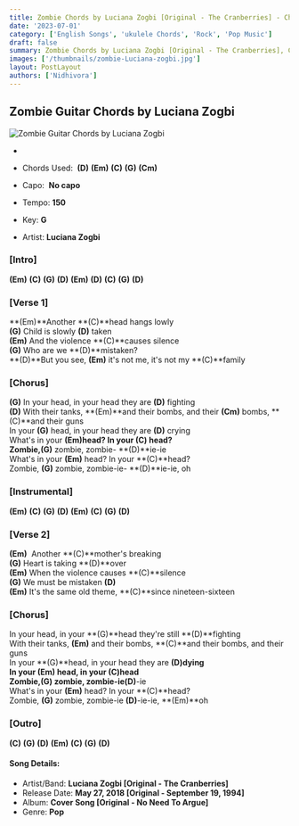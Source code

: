 ```yaml
---
title: Zombie Chords by Luciana Zogbi [Original - The Cranberries] - ChordsCo
date: '2023-07-01'
category: ['English Songs', 'ukulele Chords', 'Rock', 'Pop Music']
draft: false
summary: Zombie Chords by Luciana Zogbi [Original - The Cranberries], Chords used - (D) (Em) (C) (G) (Cm), Capo - None, Key - G Major
images: ['/thumbnails/zombie-Luciana-zogbi.jpg']
layout: PostLayout
authors: ['Nidhivora']
---
```


## Zombie Guitar Chords by Luciana Zogbi

![Zombie Guitar Chords by Luciana Zogbi](/thumbnails/zombie-Luciana-zogbi.jpg)

-

- Chords Used:  **(D)** **(Em)** **(C)** **(G)** **(Cm)**
- Capo:  **No capo**
- Tempo: **150**
- Key: **G**
- Artist: **Luciana Zogbi**

### \[Intro\]

**(Em)** **(C)** **(G)** **(D)** **(Em)** **(D)** **(C)** **(G)** **(D)**

### \[Verse 1\]

**(Em)**Another **(C)**head hangs lowly\
**(G)** Child is slowly **(D)** taken\
**(Em)** And the violence **(C)**causes silence\
**(G)** Who are we **(D)**mistaken?\
**(D)**But you see, **(Em)** it's not me, it's not my **(C)**family

### \[Chorus\]

**(G)** In your head, in your head they are **(D)** fighting\
**(D)** With their tanks, **(Em)**and their bombs, and their **(Cm)** bombs, **(C)**and their guns\
In your **(G)** head, in your head they are **(D)** crying\
What's in your **(Em)**head? In your **(C)** head?\
Zombie,**(G)** zombie, zombie- **(D)**ie-ie\
What's in your **(Em)** head? In your **(C)**head?\
Zombie, **(G)** zombie, zombie-ie- **(D)**ie-ie, oh

### \[Instrumental\]

**(Em)** **(C)** **(G)** **(D)** **(Em)** **(C)** **(G)** **(D)**

### \[Verse 2\]

**(Em)**  Another **(C)**mother's breaking\
**(G)** Heart is taking **(D)**over\
**(Em)** When the violence causes **(C)**silence\
**(G)** We must be mistaken **(D)**\
**(Em)** It's the same old theme, **(C)**since nineteen-sixteen

### \[Chorus\]

In your head, in your **(G)**head they're still **(D)**fighting\
With their tanks, **(Em)** and their bombs, **(C)**and their bombs, and their guns\
In your **(G)**head, in your head they are **(D)**dying\
In your **(Em)** head, in your **(C)**head\
Zombie,**(G)** zombie, zombie-ie**(D)**-ie\
What's in your **(Em)** head? In your **(C)**head?\
Zombie, **(G)** zombie, zombie-ie **(D)**-ie-ie, **(Em)**oh

### \[Outro\]

**(C)** **(G)** **(D)** **(Em)** **(C)** **(G)** **(D)**

#### Song Details:

- Artist/Band: **Luciana Zogbi \[Original - The Cranberries\]**
- Release Date: **May 27, 2018 \[Original - September 19, 1994\]**
- Album: **Cover Song \[Original - No Need To Argue\]**
- Genre: **Pop**
